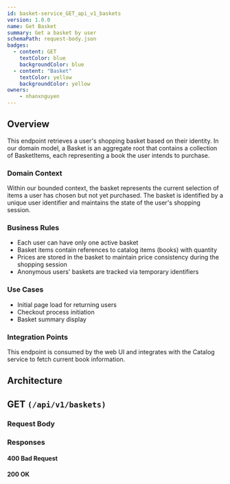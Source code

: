 ```yaml
---
id: basket-service_GET_api_v1_baskets
version: 1.0.0
name: Get Basket
summary: Get a basket by user
schemaPath: request-body.json
badges:
  - content: GET
    textColor: blue
    backgroundColor: blue
  - content: "Basket"
    textColor: yellow
    backgroundColor: yellow
owners:
    - nhanxnguyen
---
```


## Overview

This endpoint retrieves a user's shopping basket based on their identity. In our domain model, a Basket is an aggregate root that contains a collection of BasketItems, each representing a book the user intends to purchase.

### Domain Context

Within our bounded context, the basket represents the current selection of items a user has chosen but not yet purchased. The basket is identified by a unique user identifier and maintains the state of the user's shopping session.

### Business Rules

- Each user can have only one active basket
- Basket items contain references to catalog items (books) with quantity
- Prices are stored in the basket to maintain price consistency during the shopping session
- Anonymous users' baskets are tracked via temporary identifiers

### Use Cases

- Initial page load for returning users
- Checkout process initiation
- Basket summary display

### Integration Points

This endpoint is consumed by the web UI and integrates with the Catalog service to fetch current book information.

## Architecture

<NodeGraph />

## GET `(/api/v1/baskets)`

### Request Body

<SchemaViewer file="request-body.json" maxHeight="500" id="request-body" />

### Responses

#### <span className="text-orange-500">400 Bad Request</span>

<SchemaViewer file="response-400.json" maxHeight="500" id="response-400" />

#### <span className="text-green-500">200 OK</span>
